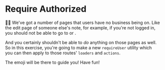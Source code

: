# Require Authorized

<EpicVideo url="https://www.epicweb.dev/workshops/authentication-strategies-and-implementation/protecting-routes/securing-user-access" />

👨‍💼 We've got a number of pages that users have no business being on. Like the
edit page of someone else's note, for example, if you're not logged in, you
should not be able to go to <LinkToApp to="/users/kody/notes/d27a197e/edit" />
or <LinkToApp to="/users/kody/notes/new" />.

And you certainly shouldn't be able to _do_ anything on those pages as well. So
in this exercise, you're going to make a new `requireUser` utility which you can
then apply to those routes' `loaders` and `actions`.

The emoji will be there to guide you! Have fun!
